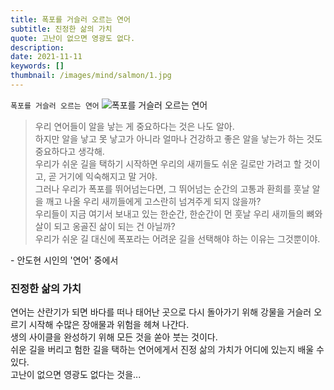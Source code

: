 ```yaml
---
title: 폭포를 거슬러 오르는 연어
subtitle: 진정한 삶의 가치
quote: 고난이 없으면 영광도 없다.
description: 
date: 2021-11-11
keywords: []
thumbnail: /images/mind/salmon/1.jpg
---
```


`폭포를 거슬러 오르는 연어`
![폭포를 거슬러 오르는 연어](/images/mind/salmon/1.jpg)

> 우리 연어들이 알을 낳는 게 중요하다는 것은 나도 알아.  
> 하지만 알을 낳고 못 낳고가 아니라 얼마나 건강하고 좋은 알을 낳는가 하는 것도 중요하다고 생각해.  
> 우리가 쉬운 길을 택하기 시작하면 우리의 새끼들도 쉬운 길로만 가려고 할 것이고, 곧 거기에 익숙해지고 말 거야.  
> 그러나 우리가 폭포를 뛰어넘는다면, 그 뛰어넘는 순간의 고통과 환희를 훗날 알을 깨고 나올 우리 새끼들에게 고스란히 넘겨주게 되지 않을까?  
> 우리들이 지금 여기서 보내고 있는 한순간, 한순간이 먼 훗날 우리 새끼들의 뼈와 살이 되고 옹골진 삶이 되는 건 아닐까?  
> 우리가 쉬운 길 대신에 폭포라는 어려운 길을 선택해야 하는 이유는 그것뿐이야. ​

\- 안도현 시인의 '연어' 중에서  
  

### 진정한 삶의 가치

연어는 산란기가 되면 바다를 떠나 태어난 곳으로 다시 돌아가기 위해 강물을 거슬러 오르기 시작해 수많은 장애물과 위험을 헤쳐 나간다.  
생의 사이클을 완성하기 위해 모든 것을 쏟아 붓는 것이다.  
쉬운 길을 버리고 험한 길을 택하는 연어에게서 진정 삶의 가치가 어디에 있는지 배울 수 있다.  
고난이 없으면 영광도 없다는 것을...